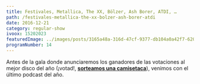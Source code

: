 ```yaml
---
title: Festivales, Metallica, The XX, Bölzer, Ash Borer, ATDI, …
path: /festivales-metallica-the-xx-bolzer-ash-borer-atdi
date: 2016-12-21
category: regular-show
ivoox: 15202023
featuredImage: ../images/posts/3165a48a-316d-47cf-9377-db104a0a42f7-620x372.jpeg
programNumber: 14
---
```


Antes de la gala donde anunciaremos los ganadores de las votaciones al mejor disco del año (¡votad!, [**sorteamos una camisetaca**](http://www.suicidebystar.com/premios-suicidebystar-2016-votaciones/)), venimos con el último podcast del año.
